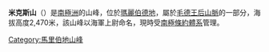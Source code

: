 {{coord|86|13|S|148|51|W|display=title}}

'''米克斯山'''（{{lang-en|Mount Meeks}}）是[[南極洲|南極洲]]的山峰，位於[[瑪麗伯德地|瑪麗伯德地]]，屬於[[毛德王后山脈|毛德王后山脈]]的一部分，海拔高度2,470米，該山峰以海軍上尉命名，現時受[[南極條約體系|南極條約體系]]管理。

{{DEFAULTSORT:Mount Meeks}}
[[Category:馬里伯地山峰|Category:馬里伯地山峰]]


{{MarieByrdLand-geo-stub}}